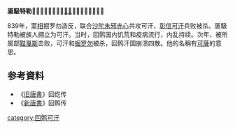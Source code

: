 '''㕎馺特勒'''（{{bd||？|840年|catIdx=X}}），𨁂跌氏，是[[回鹘|回鹘]]的第十三任可汗。

839年，[[宰相|宰相]]掘罗勿造反，联合[[沙陀|沙陀]][[朱邪赤心|朱邪赤心]]共攻可汗，[[彰信可汗|彰信可汗]]兵败被杀。㕎馺特勒被族人拥立为可汗。当时，回鹘国内饥荒和疫病流行，内乱持续。次年，被所属部[[黠戛斯|黠戛斯]]击败，可汗和[[掘罗勿|掘罗勿]]被杀，回鹘汗国崩溃四散。他的名稱有[[可薩|可薩]]的意思。
 
== 参考資料 ==
*《[[旧唐書|旧唐書]]》回纥传
*《[[新唐書|新唐書]]》回鹘传

{{start box}}
{{s-before|[[彰信可汗|彰信可汗]]}}
{{s-title|[[回鹘可汗列表|回鹘可汗]]|839年—840年}}
{{s-after|[[乌介可汗|乌介可汗]]}}
{{end box}}

[[category:回鹘可汗|category:回鹘可汗]]